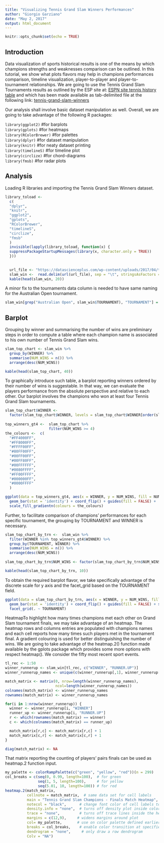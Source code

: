 ```yaml
---
title: "Visualizing Tennis Grand Slam Winners Performances"
author: "Giorgio Garziano"
date: "May 2, 2017"
output: html_document
---
```


```r
knitr::opts_chunk$set(echo = TRUE)
```

## Introduction
Data visualization of sports historical results is one of the means by which champions strengths and weaknesses comparison can be outlined. In this tutorial, we show what plots flavors may help in champions performances comparison, timeline visualization, player-to-player and player-to-tournament relationships. We are going to use the Tennis Grand Slam Tournaments results as outlined by the ESP site at: [ESPN site tennis history table](http://www.espn.com/tennis/history) and which has been made available as tab-delimited file at the following link: [tennis-grand-slam-winners](https://datascienceplus.com/wp-content/uploads/2017/04/tennis-grand-slam-winners.txt)

Our analysis shall involve basic dataset manipulation as well. Overall, we are going to take advantage of the following R packages:

`library(ggplot2)` #for barplots  
`library(gplots)` #for heatmaps  
`library(RColorBrewer)` #for palettes  
`library(dplyr)` #for dataset manipulation  
`library(knitr)` #for neaty dataset printing  
`library(timelineS)` #for timeline plot  
`library(circlize)` #for chord-diagrams  
`library(fmsb)` #for radar plots  

## Analysis
Loading R libraries and importing the Tennis Grand Slam Winners dataset.
```r
library_toload <-
  c(
  "dplyr",
  "knitr",
  "ggplot2",
  "gplots",
  "RColorBrewer",
  "timelineS",
  "circlize",
  "fmsb"
  )
  invisible(lapply(library_toload, function(x) {
  suppressPackageStartupMessages(library(x, character.only = TRUE))
  }))
  
  
  url_file <- "https://datascienceplus.com/wp-content/uploads/2017/04/tennis-grand-slam-winners.txt"
  slam_win <-  read.delim(url(url_file), sep = "\t", stringsAsFactors = FALSE)
  kable(head(slam_win, 20))
```
A minor fix to the tournaments data column is needed to have same naming for the Australian Open tournament.

```r
slam_win[grep("Australian Open", slam_win$TOURNAMENT), "TOURNAMENT"] = "Australian Open"
```
## Barplot
Grouping by winner and summarising the number of wins are preliminary steps in order to compute a table where each champion name is associated to his own number of Tennis Grand Slam wins.
```r
slam_top_chart <- slam_win %>%
  group_by(WINNER) %>%
  summarise(NUM_WINS = n()) %>%
  arrange(desc(NUM_WINS))

kable(head(slam_top_chart, 40))
```

To graphically introduce such table, a barplot reporting winners ordered by their number of wins is suggestable. In that way, we can evaluate the players performance from the absolute perspective and relative to each other. Our barplot involves the champions who won at least four Tennis Grand Slam tournaments.

```r
slam_top_chart$WINNER <-
  factor(slam_top_chart$WINNER, levels = slam_top_chart$WINNER[order(slam_top_chart$NUM_WINS)])
  
top_winners_gt4 <-  slam_top_chart %>%
                    filter(NUM_WINS >= 4)
the_colours <-  c(
  "#FF4000FF",
  "#FF8000FF",
  "#FFFF00FF",
  "#80FF00FF",
  "#00FF00FF",
  "#00FF80FF",
  "#00FFFFFF",
  "#0080FFFF",
  "#FF00FFFF",
  "#000000FF",
  "#0000FFFF"
  )

ggplot(data = top_winners_gt4, aes(x = WINNER, y = NUM_WINS, fill = NUM_WINS)) +
  geom_bar(stat = 'identity') + coord_flip() + guides(fill = FALSE) +
  scale_fill_gradientn(colours = the_colours)

```

Further, to facilitate comparison of champions’ performances for each specific tournament, the grouping by TOURNAMENT and WINNER is necessary.
```r
slam_top_chart_by_trn <-  slam_win %>%
  filter(WINNER %in% top_winners_gt4$WINNER) %>%
  group_by(TOURNAMENT, WINNER) %>%
  summarise(NUM_WINS = n()) %>%
  arrange(desc(NUM_WINS))
  
slam_top_chart_by_trn$NUM_WINS <- factor(slam_top_chart_by_trn$NUM_WINS)

kable(head(slam_top_chart_by_trn, 10))
```

To obtain the required barplot flavor, we take specifically advantage of the discrete scale for y axis and the facet_grid based on the TOURNAMENT field.

```r
ggplot(data = slam_top_chart_by_trn, aes(x = WINNER, y = NUM_WINS, fill = NUM_WINS)) +
  geom_bar(stat = 'identity') + coord_flip() + guides(fill = FALSE) + scale_y_discrete() +
  facet_grid(. ~ TOURNAMENT)
```

HeatmapTo highlight how many times champions met each other on Grand Slam tournament finals, we may take advantage of an heatmap. The heatmap rows and columns entries are populated with champions names and each cell reports how many times such players met in the tournament final. A gradient colouring is used for better distinguishing the number of wins. We are going to take advantage of the heatmap.2() function made available by the gplots package which provides some more options with respect heatmap(). We consider the fifty most recent sport events.
```r
tl_rec <- 1:50
winner_runnerup <- slam_win[tl_rec, c("WINNER", "RUNNER.UP")]
winner_runnerup_names <- unique(c(winner_runnerup[,1], winner_runnerup[,2]))

match_matrix <- matrix(0, nrow=length(winner_runnerup_names),
                       ncol=length(winner_runnerup_names))
colnames(match_matrix) <- winner_runnerup_names
rownames(match_matrix) <- winner_runnerup_names

for(i in 1:nrow(winner_runnerup)) {
  winner <- winner_runnerup[i, "WINNER"]
  runner_up <- winner_runnerup[i, "RUNNER.UP"]
  r <- which(rownames(match_matrix) == winner)
  c <- which(colnames(match_matrix) == runner_up)

  match_matrix[r,c] <- match_matrix[r,c] + 1
  match_matrix[c,r] <- match_matrix[c,r] + 1
}

diag(match_matrix) <- NA
```

That matrix reporting the counting of players’ pairs finals can be used as heatmap.2 function input.
```r
my_palette <- colorRampPalette(c("green", "yellow", "red"))(n = 299)
col_breaks = c(seq(0, 0.99, length=100),  # for green
               seq(1, 5, length=100),     # for yellow
               seq(5.01, 10, length=100)) # for red
heatmap.2(match_matrix,
          cellnote = match_matrix,  # same data set for cell labels
          main = "Tennis Grand Slam Champions - Finals Match Heatmap", # heat map title
          notecol = "black",      # change font color of cell labels to black
          density.info = "none",  # turns off density plot inside color legend
          trace = "none",         # turns off trace lines inside the heat map
          margins = c(12,9),     # widens margins around plot
          col= my_palette,       # use on color palette defined earlier
          breaks = col_breaks,    # enable color transition at specified limits
          dendrogram = "none",     # only draw a row dendrogram
          Colv = "NA")

```








